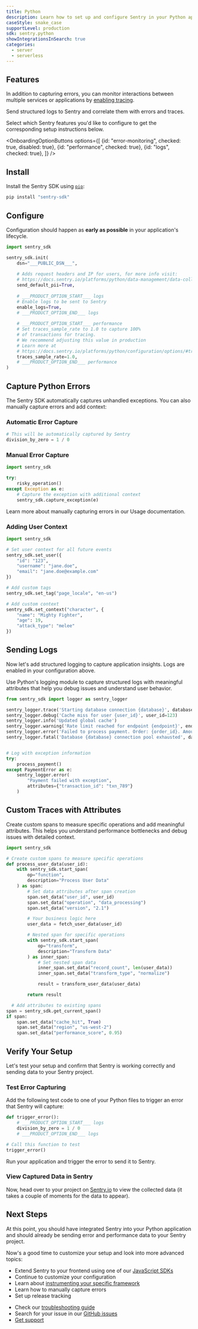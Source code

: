 ```yaml
---
title: Python
description: Learn how to set up and configure Sentry in your Python application, capture your first errors, and view them in Sentry.
caseStyle: snake_case
supportLevel: production
sdk: sentry.python
showIntegrationsInSearch: true
categories:
  - server
  - serverless
---
```


<PlatformContent includePath="llm-steering" />

<PlatformContent includePath="getting-started-prerequisites" />

## Features

In addition to capturing errors, you can monitor interactions between multiple services or applications by [enabling tracing](/concepts/key-terms/tracing/). 

Send <PlatformLink to="/platforms/python/logs/">structured logs</PlatformLink> to Sentry and correlate them with errors and traces.

Select which Sentry features you'd like to configure to get the corresponding setup instructions below.

<OnboardingOptionButtons
  options={[
    {id: "error-monitoring", checked: true, disabled: true},
    {id: "performance", checked: true},
    {id: "logs", checked: true},
  ]}
/>

## Install

Install the Sentry SDK using [`pip`](https://pip.pypa.io/en/stable/):

```bash {tabTitle:pip}
pip install "sentry-sdk"
```

## Configure

Configuration should happen as **early as possible** in your application's lifecycle.



```python {filename:main.py}
import sentry_sdk

sentry_sdk.init(
    dsn="___PUBLIC_DSN___",
    
    # Adds request headers and IP for users, for more info visit:
    # https://docs.sentry.io/platforms/python/data-management/data-collected/
    send_default_pii=True,
    
    # ___PRODUCT_OPTION_START___ logs
    # Enable logs to be sent to Sentry
    enable_logs=True,
    # ___PRODUCT_OPTION_END___ logs
    
    # ___PRODUCT_OPTION_START___ performance
    # Set traces_sample_rate to 1.0 to capture 100%
    # of transactions for tracing.
    # We recommend adjusting this value in production
    # Learn more at
    # https://docs.sentry.io/platforms/python/configuration/options/#traces-sample-rate
    traces_sample_rate=1.0,
    # ___PRODUCT_OPTION_END___ performance
)
```

## Capture Python Errors

The Sentry SDK automatically captures unhandled exceptions. You can also manually capture errors and add context:

### Automatic Error Capture

```python
# This will be automatically captured by Sentry
division_by_zero = 1 / 0
```

### Manual Error Capture

```python
import sentry_sdk

try:
    risky_operation()
except Exception as e:
    # Capture the exception with additional context
    sentry_sdk.capture_exception(e)
```

<Alert>

Learn more about manually capturing errors in our <PlatformLink to="/usage/">Usage documentation</PlatformLink>.

</Alert>

### Adding User Context

```python
import sentry_sdk

# Set user context for all future events
sentry_sdk.set_user({
    "id": "123",
    "username": "jane.doe",
    "email": "jane.doe@example.com"
})

# Add custom tags
sentry_sdk.set_tag("page_locale", "en-us")

# Add custom context
sentry_sdk.set_context("character", {
    "name": "Mighty Fighter",
    "age": 19,
    "attack_type": "melee"
})
```

<OnboardingOption optionId="performance">

<OnboardingOption optionId="logs">

## Sending Logs

Now let's add structured logging to capture application insights. Logs are enabled in your configuration above.

Use Python's logging module to capture structured logs with meaningful attributes that help you debug issues and understand user behavior.

```python
from sentry_sdk import logger as sentry_logger

sentry_logger.trace('Starting database connection {database}', database="users")
sentry_logger.debug('Cache miss for user {user_id}', user_id=123)
sentry_logger.info('Updated global cache')
sentry_logger.warning('Rate limit reached for endpoint {endpoint}', endpoint='/api/results/')
sentry_logger.error('Failed to process payment. Order: {order_id}. Amount: {amount}', order_id="or_2342", amount=99.99)
sentry_logger.fatal('Database {database} connection pool exhausted', database="users")


# Log with exception information
try:
    process_payment()
except PaymentError as e:
    sentry_logger.error(
        "Payment failed with exception",
        attributes={"transaction_id": "txn_789"}
    )
```

</OnboardingOption>

## Custom Traces with Attributes

Create custom spans to measure specific operations and add meaningful attributes. This helps you understand performance bottlenecks and debug issues with detailed context.

```python
import sentry_sdk

# Create custom spans to measure specific operations
def process_user_data(user_id):
    with sentry_sdk.start_span(
        op="function",
        description="Process User Data"
    ) as span:
        # Set data attributes after span creation
        span.set_data("user_id", user_id)
        span.set_data("operation", "data_processing")
        span.set_data("version", "2.1")

        # Your business logic here
        user_data = fetch_user_data(user_id)

        # Nested span for specific operations
        with sentry_sdk.start_span(
            op="transform",
            description="Transform Data"
        ) as inner_span:
            # Set nested span data
            inner_span.set_data("record_count", len(user_data))
            inner_span.set_data("transform_type", "normalize")

            result = transform_user_data(user_data)

        return result

  # Add attributes to existing spans
span = sentry_sdk.get_current_span()
if span:
    span.set_data("cache_hit", True)
    span.set_data("region", "us-west-2")
    span.set_data("performance_score", 0.95)
```

</OnboardingOption>

## Verify Your Setup

Let's test your setup and confirm that Sentry is working correctly and sending data to your Sentry project.

### Test Error Capturing

Add the following test code to one of your Python files to trigger an error that Sentry will capture:

```python
def trigger_error():
    # ___PRODUCT_OPTION_START___ logs
    division_by_zero = 1 / 0
    # ___PRODUCT_OPTION_END___ logs

# Call this function to test
trigger_error()
```

Run your application and trigger the error to send it to Sentry.


<PlatformContent includePath="getting-started-browser-sandbox-warning" />

### View Captured Data in Sentry

Now, head over to your project on [Sentry.io](https://sentry.io) to view the collected data (it takes a couple of moments for the data to appear).

<PlatformContent includePath="getting-started-verify-locate-data" />

## Next Steps

At this point, you should have integrated Sentry into your Python application and should already be sending error and performance data to your Sentry project.

Now's a good time to customize your setup and look into more advanced topics:

- Extend Sentry to your frontend using one of our [JavaScript SDKs](/)
- Continue to <PlatformLink to="/configuration">customize your configuration</PlatformLink>
- Learn about [instrumenting your specific framework](/platforms/python/integrations/)
- Learn how to <PlatformLink to="/usage">manually capture errors</PlatformLink>
- Set up <PlatformLink to="/configuration/releases/">release tracking</PlatformLink>

<PlatformContent includePath="getting-started-features-expandable" />

<PlatformContent includePath="getting-started-tunneling" />

<Expandable permalink={false} title="Are you having problems setting up the SDK?">

- Check our [troubleshooting guide](/platforms/python/troubleshooting/)
- Search for your issue in our [GitHub issues](https://github.com/getsentry/sentry-python/issues)
- [Get support](https://sentry.zendesk.com/hc/en-us/)

</Expandable>
